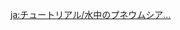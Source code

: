 {{Tutorial
|title    = Underwater Pneumousia Energies...
|subtitle = Gameplay Tutorial
|type     = Adventure
|icon     = Icon Tutorial Combat.png
|about    = Arkhe
|image1   = Tutorial Underwater Pneumousia Energies....png
|text1    = Most characters from Fontaine have an Arkhe, and thus can use their attacks to trigger energies {{Color|help|corresponding to their Arkhe attribute}} underwater without the use of [[Pneumousia Block|Pnuemousia Block]]s.
|sort     = 6260
}}
<noinclude>
[[ja:チュートリアル/水中のプネウムシア…]]
</noinclude>